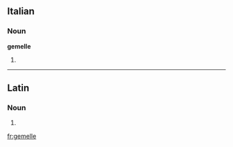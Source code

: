 ==Italian==

===Noun===
'''gemelle''' {{f}}

# {{plural of|[[gemella]]|lang=Italian}}

----

==Latin==

===Noun===
{{la-noun-form|gemelle}}

# {{inflection of|gemellus|gemellus|voc|s|lang=la}}

[[fr:gemelle]]